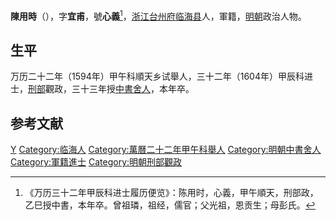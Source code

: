 '''陳用時'''（{{bd|？||1605年|catIdx=}}），字'''宜甫'''，號'''心義'''<ref>《万历三十二年甲辰科进士履历便览》：陈用时，心義，甲午順天，刑部政，乙巳授中書，本年卒。曾祖璘，祖经，儒官；父光祖，恩贡生；母彭氏。</ref>，[[浙江|浙江]][[台州府|台州府]][[临海县|临海县]]人，軍籍，[[明朝|明朝]]政治人物。

== 生平 ==
万历二十二年（1594年）甲午科順天乡试舉人，三十二年（1604年）甲辰科进士，[[刑部|刑部]]觀政，三十三年授[[中書舍人|中書舍人]]，本年卒。

==参考文献==
{{reflist}}

{{萬曆三十二年甲辰科殿試金榜}}

{{Authority control}}

{{DEFAULTSORT:}}
[[Category:陈姓|Y]]
[[Category:临海人|Category:临海人]]
[[Category:萬曆二十二年甲午科舉人|Category:萬曆二十二年甲午科舉人]]
[[Category:明朝中書舍人|Category:明朝中書舍人]]
[[Category:軍籍進士|Category:軍籍進士]]
[[Category:明朝刑部觀政|Category:明朝刑部觀政]]